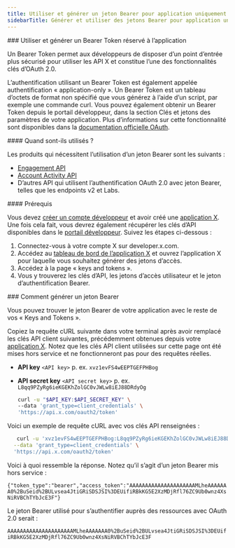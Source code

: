 ```yaml
---
title: Utiliser et générer un jeton Bearer pour application uniquement
sidebarTitle: Générer et utiliser des jetons Bearer pour application uniquement
---
```


<div id="using-and-generating-an-app-only-bearer-token">
  ### Utiliser et générer un Bearer Token réservé à l’application
</div>

Un Bearer Token permet aux développeurs de disposer d’un point d’entrée plus sécurisé pour utiliser les API X et constitue l’une des fonctionnalités clés d’OAuth 2.0.

L’authentification utilisant un Bearer Token est également appelée authentification « application-only ». Un Bearer Token est un tableau d’octets de format non spécifié que vous générez à l’aide d’un script, par exemple une commande curl. Vous pouvez également obtenir un Bearer Token depuis le portail développeur, dans la section Clés et jetons des paramètres de votre application. Plus d’informations sur cette fonctionnalité sont disponibles dans la [documentation officielle OAuth](https://oauth.net/2/bearer-tokens/).

<div id="when-are-they-used">
  #### Quand sont-ils utilisés ?
</div>

Les produits qui nécessitent l’utilisation d’un jeton Bearer sont les suivants :

- [Engagement API](/fr/x-api/enterprise-gnip-2.0/fundamentals/engagement-api)
- [Account Activity API](/fr/x-api/enterprise-gnip-2.0/fundamentals/account-activity)
- D’autres API qui utilisent l’authentification OAuth 2.0 avec jeton Bearer, telles que les endpoints v2 et Labs.

<div id="prerequisites">
  #### Prérequis
</div>

Vous devez [créer un compte développeur](https://developer.x.com/en/portal/petition/essential/basic-info) et avoir créé une [application X](/fr/resources/fundamentals/developer-apps). Une fois cela fait, vous devrez également récupérer les clés d’API disponibles dans le [portail développeur](/fr/resources/fundamentals/developer-portal). Suivez les étapes ci-dessous :

1. Connectez-vous à votre compte X sur developer.x.com.
2. Accédez au [tableau de bord de l’application X](https://developer.x.com/content/developer-twitter/en/apps) et ouvrez l’application X pour laquelle vous souhaitez générer des jetons d’accès.
3. Accédez à la page « keys and tokens ».
4. Vous y trouverez les clés d’API, les jetons d’accès utilisateur et le jeton d’authentification Bearer.

<div id="how-to-generate-a-bearer-token">
  ### Comment générer un jeton Bearer
</div>

Vous pouvez trouver le jeton Bearer de votre application avec le reste de vos « Keys and Tokens ».

Copiez la requête cURL suivante dans votre terminal après avoir remplacé les clés API client suivantes, précédemment obtenues depuis votre [application X](/fr/resources/fundamentals/developer-apps). Notez que les clés API client utilisées sur cette page ont été mises hors service et ne fonctionneront pas pour des requêtes réelles.

- **API key** `<API key>` p. ex. `xvz1evFS4wEEPTGEFPHBog`
- **API secret key** `<API secret key>` p. ex. `L8qq9PZyRg6ieKGEKhZolGC0vJWLw8iEJ88DRdyOg`

  ```bash
  curl -u "$API_KEY:$API_SECRET_KEY" \
  --data 'grant_type=client_credentials' \
  'https://api.x.com/oauth2/token'
  ```

Voici un exemple de requête cURL avec vos clés API renseignées :

```bash
   curl -u 'xvz1evFS4wEEPTGEFPHBog:L8qq9PZyRg6ieKGEKhZolGC0vJWLw8iEJ88DRdyOg' \
  --data 'grant_type=client_credentials' \
  'https://api.x.com/oauth2/token'
```

Voici à quoi ressemble la réponse. Notez qu’il s’agit d’un jeton Bearer mis hors service :

`{"token_type":"bearer","access_token":"AAAAAAAAAAAAAAAAAAAAAMLheAAAAAAA0%2BuSeid%2BULvsea4JtiGRiSDSJSI%3DEUifiRBkKG5E2XzMDjRfl76ZC9Ub0wnz4XsNiRVBChTYbJcE3F"}`

Le jeton Bearer utilisé pour s’authentifier auprès des ressources avec OAuth 2.0 serait :

`AAAAAAAAAAAAAAAAAAAAAMLheAAAAAAA0%2BuSeid%2BULvsea4JtiGRiSDSJSI%3DEUifiRBkKG5E2XzMDjRfl76ZC9Ub0wnz4XsNiRVBChTYbJcE3F`